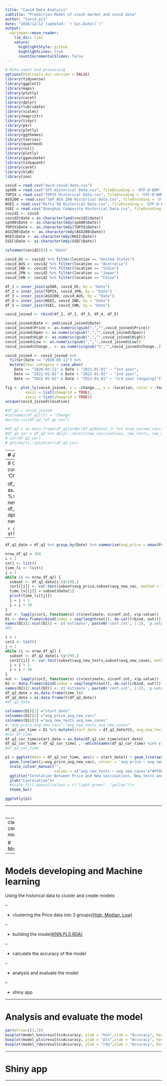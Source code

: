 ```yaml
---
title: "Covid Data Analysis"
subtitle: "Prediction Model of stock market and covid data"
author: "Covid_p11"
date: "2016/12/12 (updated: `r Sys.Date()`)"
output:
  xaringan::moon_reader:
    lib_dir: libs
    nature:
      highlightStyle: github
      highlightLines: true
      countIncrementalSlides: false
---
```


```r
# Data input and processing
options(htmltools.dir.version = FALSE)
library(tidyverse)
library(ggplot2)
library(maps)
library(plotly)
library(caret)
library(dplyr)
library(lubridate)
library(scales)
library(magrittr)
library(tidyr)
library(pkr)
library(plotly)
library(ggthemes)
library(tseries)
library(quantmod)
library(roll)
library(plotly)
library(gganimate)
library(tidyquant)
library(caret)
library(klaR)
library(zoo)

covid = read.csv("owid-covid-data.csv")
sp500 = read.csv("SPY Historical Data.csv", fileEncoding = 'UTF-8-BOM')
TOPIX = read.csv("TOPIX Historical Data.csv", fileEncoding = 'UTF-8-BOM')
ASX200 = read.csv("S&P_ASX 200 Historical Data.csv", fileEncoding = 'UTF-8-BOM')
NSEI = read.csv("Nifty 50 Historical Data.csv", fileEncoding = 'UTF-8-BOM') 
SSEC = read.csv("Shanghai Composite Historical Data.csv", fileEncoding = 'UTF-8-BOM') 
covid2 <- covid
covid2$date = as.character(ymd(covid2$date))
sp500$Date <- as.character(mdy(sp500$Date))
TOPIX$Date <- as.character(mdy(TOPIX$Date))
ASX200$Date <- as.character(mdy(ASX200$Date))
NSEI$Date <- as.character(mdy(NSEI$Date))
SSEC$Date <- as.character(mdy(SSEC$Date))

colnames(covid2)[4] = "Date"

covid_US <- covid2 %>% filter(location == "United States")
covid_AUS <- covid2 %>% filter(location == "Australia")
covid_IND <- covid2 %>% filter(location == "India")
covid_JPN <- covid2 %>% filter(location == "Japan")
covid_CHN <- covid2 %>% filter(location == "China")

df_1 = inner_join(sp500, covid_US, by = "Date")
df_2 = inner_join(TOPIX, covid_JPN, by = "Date")
df_3 = inner_join(ASX200, covid_AUS, by = "Date")
df_4 = inner_join(NSEI, covid_IND, by = "Date")
df_5 = inner_join(SSEC, covid_CHN, by = "Date")

covid_joined <- rbind(df_1, df_2, df_3, df_4, df_5)

covid_joined$Date <- ymd(covid_joined$Date)
covid_joined$Price <- as.numeric(gsub(",","",covid_joined$Price))
covid_joined$Open <- as.numeric(gsub(",","",covid_joined$Open))
covid_joined$High <- as.numeric(gsub(",","",covid_joined$High))
covid_joined$Low <- as.numeric(gsub(",","",covid_joined$Low))
covid_joined$Change.. <- as.numeric(gsub("%","",covid_joined$Change..))

covid_joined <- covid_joined %>% 
  filter(Date >= "2020-03-11") %>%
  mutate(Year_category = case_when( 
    Date >= "2020-03-11" & Date < "2021-01-01" ~ "1st year", 
    Date >= "2021-01-01" & Date < "2022-01-01" ~ "2nd year", 
    Date >= "2022-01-01" & Date < "2023-01-01" ~ "3rd year (ongoing)"))

fig <- plot_ly(covid_joined, x = ~Change.., y = ~location, color = ~Year_category, type = "box") %>% layout(boxmode = "group", title = 'Distribution of gains and losses over the pandemic',
         xaxis = list(showgrid = TRUE),
         yaxis = list(showgrid = TRUE))
unique(covid_joined$location)

#df_q2 = covid_joined
#colnames(df_q2)[7] = 'Change'
#write.csv(df_q2,"df_q2.csv")

#df_q2 = as.data.frame(df_q2[order(df_q2$Date),]) %>% drop_na(new_vaccinations, new_tests, new_cases, Price)
#df_q2_cor = df_q2 %>% dplyr::select(new_vaccinations, new_tests, new_cases, Price)
# cor(df_q2_cor)
# qtlcharts::iplotCorr(df_q2_cor)
```

---
# Joined data set
```r
mean(df_q2_cor$Price)
median(df_q2_cor$Price)
quantile(df_q2_cor$Price, 0.25)

df_q2_cor <- df_q2_cor %>% mutate(level = case_when((df_q2_cor$Price <= 1978.28) ~ "Low",
                                                    ((df_q2_cor$Price > 1978.28) & (df_q2_cor$Price < 6511.446)) ~ "Medium",
                                         
                                                    (df_q2_cor$Price > 6511.446) ~ "High"
))

df_q2_cor$level <- as.factor(df_q2_cor$level)

# define training control
train_control <- trainControl(method="repeatedcv", number=10, repeats=3)
# train the model
model_knn <- train(level~., data=df_q2_cor, trControl=train_control, method="knn")
#model_rpart <- train(level~., data=df_q2_cor, trControl=train_control, method="rpart")
model_pls <- train(level~., data=df_q2_cor, trControl=train_control, method="pls")
model_rda <- train(level~., data=df_q2_cor, trControl=train_control, method="rda")
```

```r
#head(covid_joined[1-6])
```

---
# Correlation Matrix
```r
df_q2 = covid_joined
colnames(df_q2)[7] = 'Change'
write.csv(df_q2,"df_q2.csv")

df_q2 = as.data.frame(df_q2[order(df_q2$Date),]) %>% drop_na(new_vaccinations, new_tests, new_cases, Price)
df_q2_cor = df_q2 %>% dplyr::select(new_vaccinations, new_tests, new_cases, Price)
```

```r
cor(df_q2_cor)
qtlcharts::iplotCorr(df_q2_cor)
```

---
```r
df_q2_date = df_q2 %>% group_by(Date) %>% summarize(avg_price = mean(Price), avg_new_cases = mean(new_cases), avg_new_tests = mean(new_tests), avg_new_vac = mean(new_vaccinations))

nrow_df_q2 = 360
i = 1
cor1 <- list()
time_ls <- list()
j = 1
while (i <= nrow_df_q2) {
  subset <- df_q2_date[i:(i+29),]
  cor1[[j]] <- cor.test(subset$avg_price,subset$avg_new_vac, method = "pearson")
  time_ls[[j]] = subset$Date[1]
  print(time_ls[[j]])
  j = j + 1
  i = i + 30
}
out <- lapply(cor1, function(x) c(x$estimate, x$conf.int, x$p.value))
D1 <- data.frame(cbind(index = seq(length(out)), do.call(rbind, out)))
names(D1)[2:ncol(D1)] <- c('estimate', paste0('conf.int', 1:2), 'p.value')
#D1

i = 1
cor2 <- list()
j = 1
while (i <= nrow_df_q2) {
  subset <- df_q2_date[i:(i+29),]
  cor2[[j]] <- cor.test(subset$avg_new_tests,subset$avg_new_cases, method = "pearson")
  j = j + 1
  i = i + 30
}
out <- lapply(cor2, function(x) c(x$estimate, x$conf.int, x$p.value))
D2 <- data.frame(cbind(index = seq(length(out)), do.call(rbind, out)))
names(D2)[2:ncol(D2)] <- c('estimate', paste0('conf.int', 1:2), 'p.value')
df_q2_date = as.data.frame(time_ls)
df_q2_date = as.data.frame(t(df_q2_date))
#df_q2_date

colnames(D1)[1] ="start_date"
colnames(D1)[2] ="avg_price_avg_new_vacc"
colnames(D1)[3] ="avg_new_tests_avg_new_cases"
#,"avg_price_avg_new_vacc","avg_new_tests_avg_new_cases"
df_q2_cor_time = D1 %>% mutate(start_date = df_q2_date$V1, avg_new_tests_avg_new_cases = D2$estimate)
#cor_df_time
df_q2_cor_time$start_date = as.Date(df_q2_cor_time$start_date)
df_q2_cor_time = df_q2_cor_time[ , -which(names(df_q2_cor_time) %in% c("conf.int2","p.value"))]
#df_q2_cor_time
```

```r
p1 = ggplot(data = df_q2_cor_time, aes(x = start_date)) + geom_line(aes(y=avg_new_tests_avg_new_cases, colour = "avg new_tests ~ avg new_cases"), size = 0.8) +
  geom_line(aes(y=avg_price_avg_new_vacc, colour = 'avg price ~ avg new_vacc'), size = 0.8) +
  scale_colour_manual("", 
                      values = c("avg new_tests ~ avg new_cases"="#FF00CC", "avg price ~ avg new_vacc"="#3333FF")) +
  ggtitle("Corelation Between Price and New vaccinations, New_tests and New_cases") + xlab("Date") +
  ylab("Coorelation")+
  #scale_fill_manual(values = c("light green", "yellow"))+
  theme_bw()
```

```r
ggplotly(p1)
```

---

#

---
class: center, middle

# Modeling

---

# Models developing and Machine learning

Using the historical data to cluster and create models

--

- clustering the Price data into 3 groups[(High, Median, Low)](https://remarkjs.com)

--

- building the model[(KNN,PLS,RDA)](https://remarkjs.com)

--

- calculate the accuracy of the model

--

- analysis and evaluate the model

--

- shiny app

---

# Analysis and evaluate the model

```r
par(mfrow=c(3,1))
boxplot(model_knn$results$Accuracy, ylab = "knn",xlab = "Accuracy", horizontal = TRUE)
boxplot(model_pls$results$Accuracy, ylab = "pls",xlab = "Accuracy", horizontal = TRUE)
boxplot(model_rda$results$Accuracy, ylab = "rda",xlab = "Accuracy", horizontal = TRUE)
```
---

# Shiny app

---
